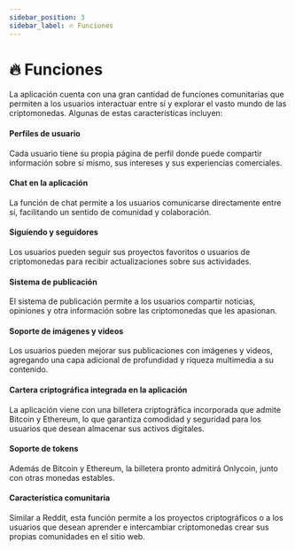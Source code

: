 ```yaml
---
sidebar_position: 3
sidebar_label: ️🔥 Funciones
---
```


# ️‍🔥 Funciones

La aplicación cuenta con una gran cantidad de funciones comunitarias que permiten a los usuarios interactuar entre sí y explorar el vasto mundo de las criptomonedas. Algunas de estas características incluyen:

#### Perfiles de usuario

Cada usuario tiene su propia página de perfil donde puede compartir información sobre sí mismo, sus intereses y sus experiencias comerciales.

#### Chat en la aplicación

La función de chat permite a los usuarios comunicarse directamente entre sí, facilitando un sentido de comunidad y colaboración.

#### Siguiendo y seguidores

Los usuarios pueden seguir sus proyectos favoritos o usuarios de criptomonedas para recibir actualizaciones sobre sus actividades.

#### Sistema de publicación

El sistema de publicación permite a los usuarios compartir noticias, opiniones y otra información sobre las criptomonedas que les apasionan.

#### Soporte de imágenes y videos

Los usuarios pueden mejorar sus publicaciones con imágenes y videos, agregando una capa adicional de profundidad y riqueza multimedia a su contenido.

#### Cartera criptográfica integrada en la aplicación

La aplicación viene con una billetera criptográfica incorporada que admite Bitcoin y Ethereum, lo que garantiza comodidad y seguridad para los usuarios que desean almacenar sus activos digitales.

#### Soporte de tokens

Además de Bitcoin y Ethereum, la billetera pronto admitirá Onlycoin, junto con otras monedas estables.

#### Característica comunitaria

Similar a Reddit, esta función permite a los proyectos criptográficos o a los usuarios que desean aprender e intercambiar criptomonedas crear sus propias comunidades en el sitio web.